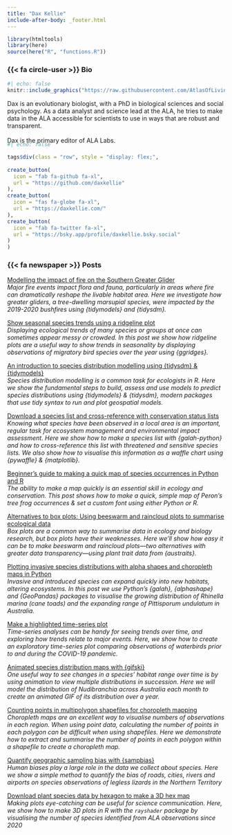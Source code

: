 ```yaml
---
title: "Dax Kellie"
include-after-body: _footer.html
---
```


```r
library(htmltools)
library(here)
source(here("R", "functions.R"))
```

### {{< fa circle-user >}} Bio 

:::{.bio-row}
:::{.bio-column-right}

```r
#| echo: false
knitr::include_graphics("https://raw.githubusercontent.com/AtlasOfLivingAustralia/ala-labs/main/images/people/dax.jpg")
```
:::

:::{.bio-column-left}
Dax is an evolutionary biologist, with a PhD in biological sciences and social psychology. As a data analyst and science lead at the ALA, he tries to make data in the ALA accessible for scientists to use in ways that are robust and transparent. <br><br>
Dax is the primary editor of ALA Labs.

:::
:::

:::{.column-body style="margin-top:-20px;"}

```r
#| echo: false

tags$div(class = "row", style = "display: flex;",
         
create_button(
  icon = "fab fa-github fa-xl",
  url = "https://github.com/daxkellie"
),
create_button(
  icon = "fas fa-globe fa-xl",
  url = "https://daxkellie.com/"
),
create_button(
  icon = "fab fa-twitter fa-xl",
  url = "https://bsky.app/profile/daxkellie.bsky.social"
)
)
```

:::

### {{< fa newspaper >}} Posts 

[Modelling the impact of fire on the Southern Greater Glider](https://labs.ala.org.au/posts/2025-04-02_greater-gliders/)<br>
*Major fire events impact flora and fauna, particularly in areas where fire can dramatically reshape the livable habitat area. Here we investigate how greater gliders, a tree-dwelling marsupial species, were impacted by the 2019-2020 bushfires using {tidymodels} and {tidysdm}.*

[Show seasonal species trends using a ridgeline plot](https://labs.ala.org.au/posts/2024-05-10_ridgeline-plots/)<br>
*Displaying ecological trends of many species or groups at once can sometimes appear messy or crowded. In this post we show how ridgeline plots are a useful way to show trends in seasonality by displaying observations of migratory bird species over the year using {ggridges}.*

[An introduction to species distribution modelling using {tidysdm} & {tidymodels}](https://labs.ala.org.au/posts/2024-04-30_sdm-tidymodels/)<br>
*Species distribution modelling is a common task for ecologists in R. Here we show the fundamental steps to build, assess and use models to predict species distributions using {tidymodels} & {tidysdm}, modern packages that use tidy syntax to run and plot geospatial models.*

[Download a species list and cross-reference with conservation status lists](https://labs.ala.org.au/posts/2024-02-12_species-lists/)<br>
*Knowing what species have been observed in a local area is an important, regular task for ecosystem management and environmental impact assessment. Here we show how to make a species list with {galah-python} and how to cross-reference this list with threatened and sensitive species lists. We also show how to visualise this information as a waffle chart using {pywaffle} & {matplotlib}.*


[Beginner's guide to making a quick map of species occurrences in Python and R](https://labs.ala.org.au/posts/2023-12-18_beginners-guide-make-a-map/)<br>
*The ability to make a map quickly is an essential skill in ecology and conservation. This post shows how to make a quick, simple map of Peron's tree frog occurrences & set a custom font using either Python or R.*

[Alternatives to box plots: Using beeswarm and raincloud plots to summarise ecological data](https://labs.ala.org.au/posts/2023-08-28_alternatives-to-box-plots/l)<br>
*Box plots are a common way to summarise data in ecology and biology research, but box plots have their weaknesses. Here we’ll show how easy it can be to make beeswarm and raincloud plots—two alternatives with greater data transparency—using plant trait data from {austraits}.*

[Plotting invasive species distributions with alpha shapes and choropleth maps in Python](https://labs.ala.org.au/posts/2023-04-28_plotting-invasive-species/post.html)<br>
*Invasive and introduced species can expand quickly into new habitats, altering ecosystems. In this post we use Python's {galah}, {alphashape} and {GeoPandas} packages to visualise the growing distribution of Rhinella marina (cane toads) and the expanding range of Pittisporum undulatum in Australia.*

[Make a highlighted time-series plot](https://labs.ala.org.au/posts/2023-04-03_highlighted-time-series/)<br>
*Time-series analyses can be handy for seeing trends over time, and exploring how trends relate to major events. Here, we show how to create an exploratory time-series plot comparing observations of waterbirds prior to and during the COVID-19 pandemic.*

[Animated species distribution maps with {gifski}](https://labs.ala.org.au/posts/2023-03-14_animated-map/)<br>
*One useful way to see changes in a species' habitat range over time is by using animation to view multiple distributions in succession. Here we will model the distribution of Nudibranchia across Australia each month to create an animated GIF of its distribution over a year.*

[Counting points in multipolygon shapefiles for choropleth mapping](https://labs.ala.org.au/posts/2023-01-12_counting-points-in-shapefiles/)<br>
*Choropleth maps are an excellent way to visualise numbers of observations in each region. When using point data, calculating the number of points in each polygon can be difficult when using shapefiles. Here we demonstrate how to extract and summarise the number of points in each polygon within a shapefile to create a choropleth map.*

[Quantify geographic sampling bias with {sampbias}](https://labs.ala.org.au/posts/2022-07-22_sample-bias/)<br>
*Human biases play a large role in the data we collect about species. Here we show a simple method to quantify the bias of roads, cities, rivers and airports on species observations of legless lizards in the Northern Territory*

[Download plant species data by hexagon to make a 3D hex map](https://labs.ala.org.au/posts/2022-05-17_3d-map/)<br>
*Making plots eye-catching can be useful for science communication. Here, we show how to make 3D plots in R with the `rayshader` package by visualising the number of species identified from ALA observations since 2020*
